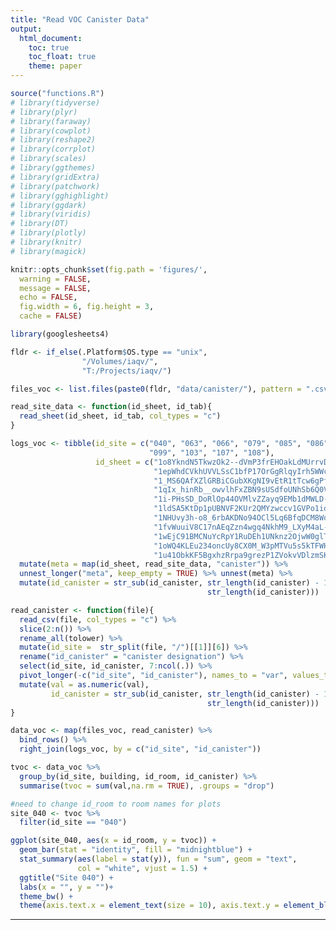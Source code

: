 ```yaml
---
title: "Read VOC Canister Data"
output:
  html_document:
    toc: true
    toc_float: true
    theme: paper
---
```


```r

source("functions.R")
# library(tidyverse)
# library(plyr)
# library(faraway)
# library(cowplot)
# library(reshape2)
# library(corrplot)
# library(scales)
# library(ggthemes)
# library(gridExtra)
# library(patchwork)
# library(gghighlight)
# library(ggdark)
# library(viridis)
# library(DT)
# library(plotly)
# library(knitr)
# library(magick)

```


```r
knitr::opts_chunk$set(fig.path = 'figures/',
  warning = FALSE,
  message = FALSE,
  echo = FALSE,
  fig.width = 6, fig.height = 3,
  cache = FALSE)
```

```r
library(googlesheets4)
```

```r
fldr <- if_else(.Platform$OS.type == "unix",
                "/Volumes/iaqv/",
                "T:/Projects/iaqv/")
```

```r
files_voc <- list.files(paste0(fldr, "data/canister/"), pattern = ".csv$", full.names = TRUE, recursive = "TRUE")
```

```r
read_site_data <- function(id_sheet, id_tab){
  read_sheet(id_sheet, id_tab, col_types = "c")
}
```


```r
logs_voc <- tibble(id_site = c("040", "063", "066", "079", "085", "086", "094",
                               "099", "103", "107", "108"),
                   id_sheet = c("1o8YkndN5TkwzOk2--dVmP3frEHOakLdMUrrvDB0W-DE",
                                "1epWhdCVkhUVVLSsC1bfP17OrGgRlqyIrh5WWcwFIYtM",
                                "1_MS6QAfXZlGRBiCGubXKgNI9vEtR1tTcw6gPfw9NObA",
                                "1qIx_hinRb__owvlhFxZBN9sUSdfoUNhSb6Q0Vz2KIhY",
                                "1i-PHsSD_DoRlOp44OVMlvZZayq9EMb1dMWLD--p9pwo",
                                "1ldSA5KtDp1pUBNVF2KUr2QMYzwccv1GVPo1idH9IfqI",
                                "1NHUvy3h-o8_6rbAKDNo94OCl5Lq6BfqDCM8Wo0F_ZLg",
                                "1fvWuuiV8C17nAEqZzn4wgq4NkhM9_LXyM4aL-ta8drc",
                                "1wEjC91BMCNuYcRpY1RuDEh1UNknz2OjwW0glTt2v5ig",
                                "1oWQ4KLEu234oncUy8CX0M_W3pMTVu5s5kTFWHRoGMJ0",
                                "1u41ObkKF5BgxhzRrpa9grezP1ZVokvVDlzmSKrMA2ZM")) %>%
  mutate(meta = map(id_sheet, read_site_data, "canister")) %>%
  unnest_longer("meta", keep_empty = TRUE) %>% unnest(meta) %>%
  mutate(id_canister = str_sub(id_canister, str_length(id_canister) - 1,
                                            str_length(id_canister)))
```

```r
read_canister <- function(file){
  read_csv(file, col_types = "c") %>%
  slice(2:n()) %>%
  rename_all(tolower) %>%
  mutate(id_site =  str_split(file, "/")[[1]][6]) %>%
  rename("id_canister" = "canister designation") %>%
  select(id_site, id_canister, 7:ncol(.)) %>%
  pivot_longer(-c("id_site", "id_canister"), names_to = "var", values_to = "val") %>%
  mutate(val = as.numeric(val),
         id_canister = str_sub(id_canister, str_length(id_canister) - 1,
                                            str_length(id_canister)))
}
```

```r
data_voc <- map(files_voc, read_canister) %>%
  bind_rows() %>%
  right_join(logs_voc, by = c("id_site", "id_canister"))
```

```r
tvoc <- data_voc %>% 
  group_by(id_site, building, id_room, id_canister) %>% 
  summarise(tvoc = sum(val,na.rm = TRUE), .groups = "drop")
```


```r
#need to change id_room to room names for plots
site_040 <- tvoc %>% 
  filter(id_site == "040")

ggplot(site_040, aes(x = id_room, y = tvoc)) +
  geom_bar(stat = "identity", fill = "midnightblue") +
  stat_summary(aes(label = stat(y)), fun = "sum", geom = "text",
               col = "white", vjust = 1.5) +
  ggtitle("Site 040") +
  labs(x = "", y = "")+
  theme_bw() +
  theme(axis.text.x = element_text(size = 10), axis.text.y = element_blank())

```

---